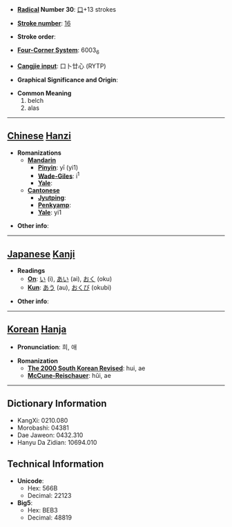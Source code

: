 * '''[[Wiktionary:Chinese radical index| Radical]] Number 30''': [[Wiktionary:Chinese radical index 口|口]]+13 strokes

* '''[[Wiktionary:Chinese total strokes index|Stroke number]]''': [[Wiktionary:Chinese total strokes index 16|16]]

* '''Stroke order''': 

* '''[[Wiktionary:Chinese four corner index|Four-Corner System]]''': 6003<sub>6</sub>

* '''[[Wiktionary:Chinese Cangjie index|Cangjie input]]''': 口卜廿心 (RYTP)

* '''Graphical Significance and Origin''': 

* '''Common Meaning'''
*#belch
*# alas


----

== [[Chinese]] [[Hanzi]] ==

* '''Romanizations'''
** '''[[Mandarin]]'''
*** '''[[Pinyin]]''': yī (yi1)
*** '''[[Wade-Giles]]''': i<sup>1</sup>
*** '''[[Yale]]''': 
** '''[[Cantonese]]'''
*** '''[[Jyutping]]''':
*** '''[[Penkyamp]]''': 
*** '''[[Yale]]''': yi1

* '''Other info''': 

----

== [[Japanese]] [[Kanji]] ==

* '''Readings'''
** '''[[On]]''': [[い]] (i), [[あい]] (ai), [[おく]] (oku)
** '''[[Kun]]''': [[あう]] (au), [[おくび]] (okubi)

* '''Other info''':  

----

== [[Korean]] [[Hanja]] ==

* '''Pronunciation''': 희, 애

* '''Romanization'''
** '''[[The 2000 South Korean Revised Romanization|The 2000 South Korean Revised]]''': hui, ae
** '''[[McCune-Reischauer]]''': hŭi, ae

----

== Dictionary Information ==

* KangXi: 0210.080
* Morobashi: 04381
* Dae Jaweon: 0432.310
* Hanyu Da Zidian: 10694.010

== Technical Information ==

* '''Unicode''':
** Hex: 566B
** Decimal: 22123
* '''Big5''':
** Hex: BEB3
** Decimal: 48819